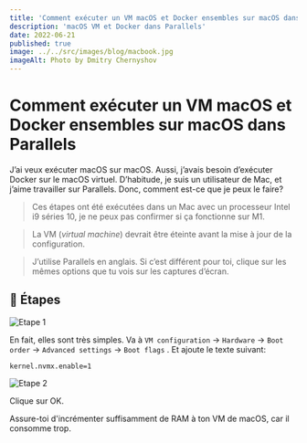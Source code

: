 ```yaml
---
title: 'Comment exécuter un VM macOS et Docker ensembles sur macOS dans Parallels'
description: 'macOS VM et Docker dans Parallels'
date: 2022-06-21
published: true
image: ../../src/images/blog/macbook.jpg
imageAlt: Photo by Dmitry Chernyshov
---
```


# Comment exécuter un VM macOS et Docker ensembles sur macOS dans Parallels

J’ai veux exécuter macOS sur macOS. Aussi, j’avais besoin d’exécuter Docker sur le macOS virtuel. D’habitude, je suis un utilisateur de Mac, et j’aime travailler sur Parallels. Donc, comment est-ce que je peux le faire?

> Ces étapes ont été exécutées dans un Mac avec un processeur Intel i9 séries 10, je ne peux pas confirmer si ça fonctionne sur M1.

> La VM (_virtual machine_) devrait être éteinte avant la mise à jour de la configuration.

> J’utilise Parallels en anglais. Si c’est différent pour toi, clique sur les mêmes options que tu vois sur les captures d’écran.

## 🔀 Étapes

![Etape 1](./macos-with-docker-1.png)

En fait, elles sont très simples. Va à `VM configuration` → `Hardware` → `Boot order` → `Advanced settings` → `Boot flags` . Et ajoute le texte suivant:

```text
kernel.nvmx.enable=1
```

![Etape 2](./macos-with-docker-2.png)

Clique sur OK.

Assure-toi d'incrémenter suffisamment de RAM à ton VM de macOS, car il consomme trop.
